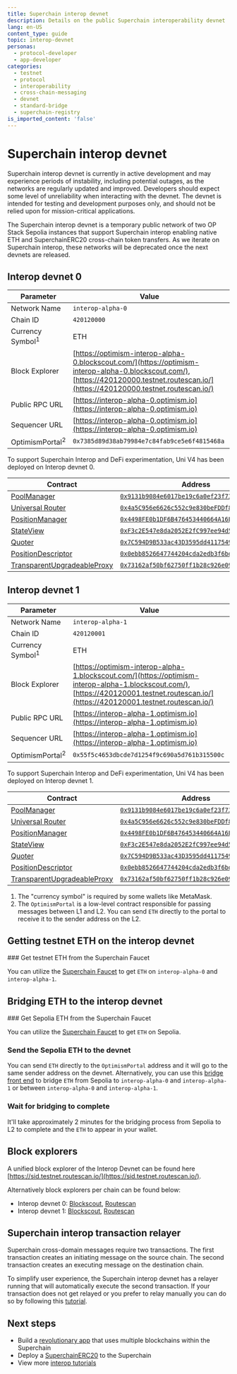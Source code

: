 ```yaml
---
title: Superchain interop devnet
description: Details on the public Superchain interoperability devnet
lang: en-US
content_type: guide
topic: interop-devnet
personas:
  - protocol-developer
  - app-developer
categories:
  - testnet
  - protocol
  - interoperability
  - cross-chain-messaging
  - devnet
  - standard-bridge
  - superchain-registry
is_imported_content: 'false'
---
```



# Superchain interop devnet

<Callout>
  Superchain interop devnet is currently in active development and may experience periods of instability, including potential outages, as the networks are regularly updated and improved. Developers should expect some level of unreliability when interacting with the devnet. The devnet is intended for testing and development purposes only, and should not be relied upon for mission-critical applications.
</Callout>

The Superchain interop devnet is a temporary public network of two OP Stack Sepolia instances that support Superchain interop enabling native ETH and SuperchainERC20 cross-chain token transfers. As we iterate on Superchain interop, these networks will be deprecated once the next devnets are released.

## Interop devnet 0

| Parameter                   | Value                                                                                                                                                                                    |
| --------------------------- | ---------------------------------------------------------------------------------------------------------------------------------------------------------------------------------------- |
| Network Name                | `interop-alpha-0`                                                                                                                                                                        |
| Chain ID                    | `420120000`                                                                                                                                                                              |
| Currency Symbol<sup>1</sup> | ETH                                                                                                                                                                                      |
| Block Explorer              | [https://optimism-interop-alpha-0.blockscout.com/](https://optimism-interop-alpha-0.blockscout.com/), [https://420120000.testnet.routescan.io/](https://420120000.testnet.routescan.io/) |
| Public RPC URL              | [https://interop-alpha-0.optimism.io](https://interop-alpha-0.optimism.io)                                                                                                               |
| Sequencer URL               | [https://interop-alpha-0.optimism.io](https://interop-alpha-0.optimism.io)                                                                                                               |
| OptimismPortal<sup>2</sup>  | `0x7385d89d38ab79984e7c84fab9ce5e6f4815468a`                                                                                                                                             |

To support Superchain Interop and DeFi experimentation, Uni V4 has been deployed on Interop devnet 0.

| Contract                                                                                                                                                      | Address                                                                                                                                                                     |
| ------------------------------------------------------------------------------------------------------------------------------------------------------------- | --------------------------------------------------------------------------------------------------------------------------------------------------------------------------- |
| [PoolManager](https://github.com/Uniswap/v4-core/blob/main/src/PoolManager.sol)                                                                               | [`0x9131b9084e6017be19c6a0ef23f73dbb1bf41f96`](https://optimism-interop-alpha-0.blockscout.com/address/0x9131b9084e6017be19c6a0ef23f73dbb1bf41f96?tab=contract_source_code) |
| [Universal Router](https://github.com/Uniswap/universal-router/blob/dev/contracts/UniversalRouter.sol)                                                        | [`0x4a5C956e6626c552c9e830beFDDf8F5e02bBf60a`](https://optimism-interop-alpha-0.blockscout.com/address/0x4a5C956e6626c552c9e830beFDDf8F5e02bBf60a?tab=contract_source_code) |
| [PositionManager](https://github.com/Uniswap/v4-periphery/blob/main/src/PositionManager.sol)                                                                  | [`0x4498FE0b1DF6B476453440664A16E269B7587D0F`](https://optimism-interop-alpha-0.blockscout.com/address/0x4498FE0b1DF6B476453440664A16E269B7587D0F?tab=contract_source_code) |
| [StateView](https://github.com/Uniswap/v4-periphery/blob/main/src/lens/StateView.sol)                                                                         | [`0xF3c2E547e8da2052E2fC997ee94d54FbE59a6375`](https://optimism-interop-alpha-0.blockscout.com/address/0xF3c2E547e8da2052E2fC997ee94d54FbE59a6375?tab=contract_source_code) |
| [Quoter](https://github.com/Uniswap/v4-periphery/blob/main/src/lens/V4Quoter.sol)                                                                             | [`0x7C594D9B533ac43D3595dd4117549111Ec48F8B2`](https://optimism-interop-alpha-0.blockscout.com/address/0x7C594D9B533ac43D3595dd4117549111Ec48F8B2?tab=contract_source_code) |
| [PositionDescriptor](https://github.com/Uniswap/v4-periphery/blob/main/src/PositionDescriptor.sol)                                                            | [`0x0ebb8526647744204cda2edb3f6bded2ec56403f`](https://optimism-interop-alpha-0.blockscout.com/address/0x0ebb8526647744204cda2edb3f6bded2ec56403f?tab=contract_source_code) |
| [TransparentUpgradeableProxy](https://github.com/OpenZeppelin/openzeppelin-contracts/blob/master/contracts/proxy/transparent/TransparentUpgradeableProxy.sol) | [`0x73162af50bf62750ff1b28c926e092b55022324d`](https://optimism-interop-alpha-0.blockscout.com/address/0x73162af50bf62750ff1b28c926e092b55022324d?tab=contract_source_code) |

## Interop devnet 1

| Parameter                   | Value                                                                                                                                                                                    |
| --------------------------- | ---------------------------------------------------------------------------------------------------------------------------------------------------------------------------------------- |
| Network Name                | `interop-alpha-1`                                                                                                                                                                        |
| Chain ID                    | `420120001`                                                                                                                                                                              |
| Currency Symbol<sup>1</sup> | ETH                                                                                                                                                                                      |
| Block Explorer              | [https://optimism-interop-alpha-1.blockscout.com/](https://optimism-interop-alpha-1.blockscout.com/), [https://420120001.testnet.routescan.io/](https://420120001.testnet.routescan.io/) |
| Public RPC URL              | [https://interop-alpha-1.optimism.io](https://interop-alpha-1.optimism.io)                                                                                                               |
| Sequencer URL               | [https://interop-alpha-1.optimism.io](https://interop-alpha-1.optimism.io)                                                                                                               |
| OptimismPortal<sup>2</sup>  | `0x55f5c4653dbcde7d1254f9c690a5d761b315500c`                                                                                                                                             |

To support Superchain Interop and DeFi experimentation, Uni V4 has been deployed on Interop devnet 1.

| Contract                                                                                                                                                      | Address                                                                                                                                                                     |
| ------------------------------------------------------------------------------------------------------------------------------------------------------------- | --------------------------------------------------------------------------------------------------------------------------------------------------------------------------- |
| [PoolManager](https://github.com/Uniswap/v4-core/blob/main/src/PoolManager.sol)                                                                               | [`0x9131b9084e6017be19c6a0ef23f73dbb1bf41f96`](https://optimism-interop-alpha-1.blockscout.com/address/0x9131b9084e6017be19c6a0ef23f73dbb1bf41f96?tab=contract_source_code) |
| [Universal Router](https://github.com/Uniswap/universal-router/blob/dev/contracts/UniversalRouter.sol)                                                        | [`0x4a5C956e6626c552c9e830beFDDf8F5e02bBf60a`](https://optimism-interop-alpha-1.blockscout.com/address/0x4a5C956e6626c552c9e830beFDDf8F5e02bBf60a?tab=contract_source_code) |
| [PositionManager](https://github.com/Uniswap/v4-periphery/blob/main/src/PositionManager.sol)                                                                  | [`0x4498FE0b1DF6B476453440664A16E269B7587D0F`](https://optimism-interop-alpha-1.blockscout.com/address/0x4498FE0b1DF6B476453440664A16E269B7587D0F?tab=contract_source_code) |
| [StateView](https://github.com/Uniswap/v4-periphery/blob/main/src/lens/StateView.sol)                                                                         | [`0xF3c2E547e8da2052E2fC997ee94d54FbE59a6375`](https://optimism-interop-alpha-1.blockscout.com/address/0xF3c2E547e8da2052E2fC997ee94d54FbE59a6375?tab=contract_source_code) |
| [Quoter](https://github.com/Uniswap/v4-periphery/blob/main/src/lens/V4Quoter.sol)                                                                             | [`0x7C594D9B533ac43D3595dd4117549111Ec48F8B2`](https://optimism-interop-alpha-1.blockscout.com/address/0x7C594D9B533ac43D3595dd4117549111Ec48F8B2?tab=contract_source_code) |
| [PositionDescriptor](https://github.com/Uniswap/v4-periphery/blob/main/src/PositionDescriptor.sol)                                                            | [`0x0ebb8526647744204cda2edb3f6bded2ec56403f`](https://optimism-interop-alpha-1.blockscout.com/address/0x0ebb8526647744204cda2edb3f6bded2ec56403f?tab=contract_source_code) |
| [TransparentUpgradeableProxy](https://github.com/OpenZeppelin/openzeppelin-contracts/blob/master/contracts/proxy/transparent/TransparentUpgradeableProxy.sol) | [`0x73162af50bf62750ff1b28c926e092b55022324d`](https://optimism-interop-alpha-1.blockscout.com/address/0x73162af50bf62750ff1b28c926e092b55022324d?tab=contract_source_code) |

1.  The "currency symbol" is required by some wallets like MetaMask.
2.  The `OptimismPortal` is a low-level contract responsible for passing messages between L1 and L2. You can send `ETH` directly to the portal to receive it to the sender address on the L2.

## Getting testnet ETH on the interop devnet

<Steps>
  ### Get testnet ETH from the Superchain Faucet

  You can utilize the [Superchain Faucet](https://console.optimism.io/faucet) to get `ETH` on `interop-alpha-0` and `interop-alpha-1`.
</Steps>

## Bridging ETH to the interop devnet

<Steps>
  ### Get Sepolia ETH from the Superchain Faucet

  You can utilize the [Superchain Faucet](https://console.optimism.io/faucet) to get `ETH` on Sepolia.

  ### Send the Sepolia ETH to the devnet

  You can send `ETH` directly to the `OptimismPortal` address and it will go to the same sender address on the devnet. Alternatively, you can use this [bridge front end](https://interop-devnet.superbridge.app/) to bridge `ETH` from Sepolia to `interop-alpha-0` and `interop-alpha-1` or between `interop-alpha-0` and `interop-alpha-1`.

  ### Wait for bridging to complete

  It'll take approximately 2 minutes for the bridging process from Sepolia to L2 to complete and the `ETH` to appear in your wallet.
</Steps>

## Block explorers

A unified block explorer of the Interop Devnet can be found here [https://sid.testnet.routescan.io/](https://sid.testnet.routescan.io/).

Alternatively block explorers per chain can be found below:

*   Interop devnet 0: [Blockscout](https://optimism-interop-alpha-0.blockscout.com/), [Routescan](https://420120000.testnet.routescan.io/)
*   Interop devnet 1: [Blockscout](https://optimism-interop-alpha-1.blockscout.com/), [Routescan](https://420120001.testnet.routescan.io/)

## Superchain interop transaction relayer

Superchain cross-domain messages require two transactions. The first transaction creates an initiating message on the source chain. The second transaction creates an executing message on the destination chain.

To simplify user experience, the Superchain interop devnet has a relayer running that will automatically execute the second transaction. If your transaction does not get relayed or you prefer to relay manually you can do so by following this [tutorial](https://docs.optimism.io/stack/interop/tutorials/message-passing#implement-manual-message-relaying).

## Next steps

*   Build a [revolutionary app](/app-developers/get-started) that uses multiple blockchains within the Superchain
*   Deploy a [SuperchainERC20](/stack/interop/tutorials/deploy-superchain-erc20) to the Superchain
*   View more [interop tutorials](/stack/interop/tutorials)
